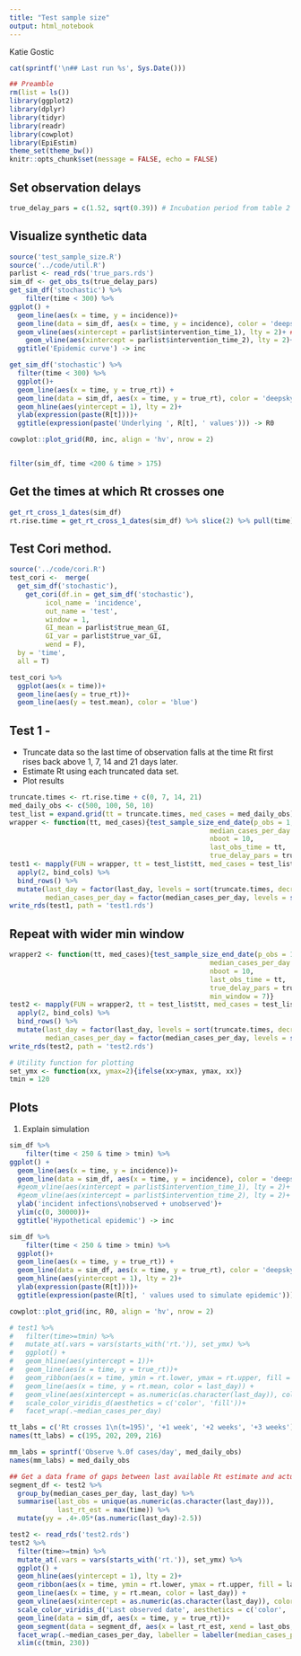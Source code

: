 ```yaml
---
title: "Test sample size"
output: html_notebook
---
```


Katie Gostic

```r
cat(sprintf('\n## Last run %s', Sys.Date()))
```
```r
## Preamble
rm(list = ls())
library(ggplot2)
library(dplyr)
library(tidyr)
library(readr)
library(cowplot)
library(EpiEstim)
theme_set(theme_bw())
knitr::opts_chunk$set(message = FALSE, echo = FALSE)
```



## Set observation delays
```r
true_delay_pars = c(1.52, sqrt(0.39)) # Incubation period from table 2 of Linton et al
```


## Visualize synthetic data
```r
source('test_sample_size.R')
source('../code/util.R')
parlist <- read_rds('true_pars.rds')
sim_df <- get_obs_ts(true_delay_pars)
get_sim_df('stochastic') %>%
    filter(time < 300) %>%
ggplot() +
  geom_line(aes(x = time, y = incidence))+
  geom_line(data = sim_df, aes(x = time, y = incidence), color = 'deepskyblue')+
  geom_vline(aes(xintercept = parlist$intervention_time_1), lty = 2)+ ## Dahsed line where Rt starts to decrease
    geom_vline(aes(xintercept = parlist$intervention_time_2), lty = 2)+ ## Dahsed line where Rt starts to decrease
  ggtitle('Epidemic curve') -> inc

get_sim_df('stochastic') %>% 
  filter(time < 300) %>%
  ggplot()+
  geom_line(aes(x = time, y = true_rt)) +
  geom_line(data = sim_df, aes(x = time, y = true_rt), color = 'deepskyblue') +
  geom_hline(aes(yintercept = 1), lty = 2)+
  ylab(expression(paste(R[t])))+
  ggtitle(expression(paste('Underlying ', R[t], ' values'))) -> R0

cowplot::plot_grid(R0, inc, align = 'hv', nrow = 2)


filter(sim_df, time <200 & time > 175)
```

## Get the times at which Rt crosses one
```r
get_rt_cross_1_dates(sim_df)
rt.rise.time = get_rt_cross_1_dates(sim_df) %>% slice(2) %>% pull(time)
```
## Test Cori method.
```r
source('../code/cori.R')
test_cori <-  merge(
  get_sim_df('stochastic'), 
    get_cori(df.in = get_sim_df('stochastic'),
         icol_name = 'incidence', 
         out_name = 'test', 
         window = 1, 
         GI_mean = parlist$true_mean_GI, 
         GI_var = parlist$true_var_GI, 
         wend = F),
  by = 'time', 
  all = T)

test_cori %>%
  ggplot(aes(x = time))+
  geom_line(aes(y = true_rt))+
  geom_line(aes(y = test.mean), color = 'blue')
```



## Test 1 -


* Truncate data so the last time of observation falls at the time Rt first rises back above 1, 7, 14 and 21 days later.
* Estimate Rt using each truncated data set.
* Plot results

```r
truncate.times <- rt.rise.time + c(0, 7, 14, 21)
med_daily_obs <- c(500, 100, 50, 10)
test_list = expand.grid(tt = truncate.times, med_cases = med_daily_obs)
wrapper <- function(tt, med_cases){test_sample_size_end_date(p_obs = 1, 
                                                  median_cases_per_day = med_cases, 
                                                  nboot = 10, 
                                                  last_obs_time = tt, 
                                                  true_delay_pars = true_delay_pars)}
test1 <- mapply(FUN = wrapper, tt = test_list$tt, med_cases = test_list$med_cases, SIMPLIFY = 'list') %>% 
  apply(2, bind_cols) %>% 
  bind_rows() %>%
  mutate(last_day = factor(last_day, levels = sort(truncate.times, decreasing = F)),
         median_cases_per_day = factor(median_cases_per_day, levels = sort(med_daily_obs, decreasing = F)))
write_rds(test1, path = 'test1.rds')
```

## Repeat with wider min window
```r
wrapper2 <- function(tt, med_cases){test_sample_size_end_date(p_obs = 1, 
                                                  median_cases_per_day = med_cases, 
                                                  nboot = 10, 
                                                  last_obs_time = tt, 
                                                  true_delay_pars = true_delay_pars,
                                                  min_window = 7)}
test2 <- mapply(FUN = wrapper2, tt = test_list$tt, med_cases = test_list$med_cases, SIMPLIFY = 'list') %>% 
  apply(2, bind_cols) %>% 
  bind_rows() %>%
  mutate(last_day = factor(last_day, levels = sort(truncate.times, decreasing = T)),
         median_cases_per_day = factor(median_cases_per_day, levels = sort(med_daily_obs, decreasing = T)))
write_rds(test2, path = 'test2.rds')
```


```r
# Utility function for plotting
set_ymx <- function(xx, ymax=2){ifelse(xx>ymax, ymax, xx)}
tmin = 120
```

## Plots

1. Explain simulation

```r
sim_df %>%
    filter(time < 250 & time > tmin) %>%
ggplot() +
  geom_line(aes(x = time, y = incidence))+
  geom_line(data = sim_df, aes(x = time, y = incidence), color = 'deepskyblue')+
  #geom_vline(aes(xintercept = parlist$intervention_time_1), lty = 2)+ ## Dahsed line where Rt starts to decrease
  #geom_vline(aes(xintercept = parlist$intervention_time_2), lty = 2)+ ## Dahsed line where Rt starts to decrease
  ylab('incident infections\nobserved + unobserved')+
  ylim(c(0, 30000))+
  ggtitle('Hypothetical epidemic') -> inc

sim_df %>%
    filter(time < 250 & time > tmin) %>%
  ggplot()+
  geom_line(aes(x = time, y = true_rt)) +
  geom_line(data = sim_df, aes(x = time, y = true_rt), color = 'deepskyblue') +
  geom_hline(aes(yintercept = 1), lty = 2)+
  ylab(expression(paste(R[t])))+
  ggtitle(expression(paste(R[t], ' values used to simulate epidemic'))) -> R0

cowplot::plot_grid(inc, R0, align = 'hv', nrow = 2)
```


```r
# test1 %>%
#   filter(time>=tmin) %>%
#   mutate_at(.vars = vars(starts_with('rt.')), set_ymx) %>%
#   ggplot() +
#   geom_hline(aes(yintercept = 1))+
#   geom_line(aes(x = time, y = true_rt))+
#   geom_ribbon(aes(x = time, ymin = rt.lower, ymax = rt.upper, fill = last_day), alpha = .5)+
#   geom_line(aes(x = time, y = rt.mean, color = last_day)) +
#   geom_vline(aes(xintercept = as.numeric(as.character(last_day)), color = last_day))+
#   scale_color_viridis_d(aesthetics = c('color', 'fill'))+
#   facet_wrap(.~median_cases_per_day)
```

```r
tt_labs = c('Rt crosses 1\n(t=195)', '+1 week', '+2 weeks', '+3 weeks')
names(tt_labs) = c(195, 202, 209, 216)

mm_labs = sprintf('Observe %.0f cases/day', med_daily_obs)
names(mm_labs) = med_daily_obs

## Get a data frame of gaps between last available Rt estimate and actual last date
segment_df <- test2 %>%
  group_by(median_cases_per_day, last_day) %>%
  summarise(last_obs = unique(as.numeric(as.character(last_day))),
            last_rt_est = max(time)) %>%
  mutate(yy = .4+.05*(as.numeric(last_day)-2.5))

test2 <- read_rds('test2.rds')
test2 %>%
  filter(time>=tmin) %>%
  mutate_at(.vars = vars(starts_with('rt.')), set_ymx) %>%
  ggplot() +
  geom_hline(aes(yintercept = 1), lty = 2)+
  geom_ribbon(aes(x = time, ymin = rt.lower, ymax = rt.upper, fill = last_day), alpha = .7)+
  geom_line(aes(x = time, y = rt.mean, color = last_day)) +
  geom_vline(aes(xintercept = as.numeric(as.character(last_day)), color = last_day), lty = 3)+
  scale_color_viridis_d('Last observed date', aesthetics = c('color', 'fill'), labels = tt_labs)+
  geom_line(data = sim_df, aes(x = time, y = true_rt))+
  geom_segment(data = segment_df, aes(x = last_rt_est, xend = last_obs, y = yy, yend = yy, color = last_day))+
  facet_wrap(.~median_cases_per_day, labeller = labeller(median_cases_per_day = mm_labs))+
  xlim(c(tmin, 230))
```


